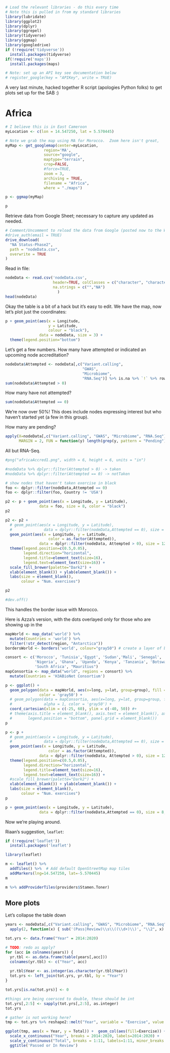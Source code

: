 
```r
# Load the relevant libraries - do this every time
# Note this is pulled in from my standard libraries
library(lubridate)
library(ggplot2)
library(dplyr)
library(ggrepel)
library(tidyverse)
library(ggmap)
library(googledrive)
if (!require('tidyverse'))
  install.packages(tidyverse)
if(!require('maps'))
  install.packages(maps)
```

```r
# Note: set up an API key see documentation below
# register_google(key = "APIKey", write = TRUE)
```

A very last minute, hacked together R script (apologies Python folks) to get plots set up for the SAB :)

# Africa

```r
# I believe this is in East Cameroon
myLocation <- c(lon = 14.547250, lat = 5.570445)

# Note we grab the map using MA for Morocco.  Zoom here isn't great, 
myMap <- get_googlemap(center=myLocation,
                 region='MA',
                 source="google",
                 maptype="terrain",
                 crop=FALSE,
                 #force=TRUE,
                 zoom = 3,
                 archiving = TRUE,
                 filename = "Africa",
                 where = "./maps")

p <- ggmap(myMap)

p
```

Retrieve data from Google Sheet; necessary to capture any updated as needed.

```r
# Comment/Uncomment to reload the data from Google (posted now to the WP folder)
#drive_auth(email = TRUE)
drive_download(
  "NA Status-Phase2",
  path = "nodeData.csv",
  overwrite = TRUE
)
```

Read in file:

```r
nodeData <- read.csv('nodeData.csv',
                     header=TRUE, colClasses = c("character", "character", "factor", "factor", "numeric", "numeric", "character", "character", "character", "character"),
                     na.strings = c("","NA")
                       )
head(nodeData)
```

Okay the table is a bit of a hack but it's easy to edit.  We have the map, now let's plot just the coordinates:

```r
p + geom_point(aes(x = Longitude, 
                   y = Latitude,  
                   colour = "black"), 
               data = nodeData, size = 3) + 
  theme(legend.position="bottom")
```

Let's get a few numbers. How many have attempted or indicated an upcoming node accreditation?

```r
nodeData$Attempted <- nodeData[,c("Variant.calling", 
                                  "GWAS", 
                                  "Microbiome", 
                                  "RNA.Seq")] %>% is.na %>% `!` %>% rowSums %>% as.integer
sum(nodeData$Attempted > 0)
```

How many have not attempted?

```r
sum(nodeData$Attempted == 0)
```

We're now over 50%! This does include nodes expressing interest but who haven't started yet (a few in this group).

How many are pending?

```r
apply(X=nodeData[,c("Variant.calling", "GWAS", "Microbiome", "RNA.Seq")],
      MARGIN = 2, FUN = function(y) length(grep(y, pattern = "Pending"))) 
```

All but RNA-Seq.

```r
#png("africaAccred1.png", width = 6, height = 6, units = "in")

#nodeData %>% dplyr::filter(Attempted > 0) -> taken
#nodeData %>% dplyr::filter(Attempted == 0) -> notTaken

# show nodes that haven't taken exercise in black
foo <- dplyr::filter(nodeData,Attempted == 0)
foo <- dplyr::filter(foo, Country != 'USA')

p2 <- p + geom_point(aes(x = Longitude, y = Latitude),
               data = foo, size = 8, color = "black")
p2
```

```r
p2 <- p2 + 
  # geom_point(aes(x = Longitude, y = Latitude),
  #              data = dplyr::filter(nodeData,Attempted == 0), size = 8, color = "black") + 
  geom_point(aes(x = Longitude, y = Latitude,
                   color = as.factor(Attempted)),
               data = dplyr::filter(nodeData, Attempted > 0), size = 12, alpha = 0.8) + 
  theme(legend.position=c(0.5,0.05),
        legend.direction="horizontal",
        legend.title=element_text(size=16),
        legend.text=element_text(size=16)) + 
  scale_fill_brewer(palette="Dark2") +
  xlab(element_blank()) + ylab(element_blank()) +
  labs(size = element_blank(),
       colour = "Num. exercises")

p2

#dev.off()
```

This handles the border issue with Morocco.

Here is Azza's version, with the dots overlayed only for those who are showing up in the 

```r
mapWorld <- map_data('world') %>%
  mutate(Countries = 'world') %>%
  filter(!str_detect(region, "Antarctica"))
bordersWorld <- borders('world', colour="gray50") # create a layer of borders

consort <- c('Morocco', 'Tunisia','Egypt', 'Sudan','Mali', 'Senegal',
             'Nigeria', 'Ghana', 'Uganda', 'Kenya', 'Tanzania', 'Botswana', 'Malawi', 'Zimbabwe',
             'South Africa', "Mauritius")
mapConsortia <- map_data("world", regions = consort) %>%
  mutate(Countries = 'H3ABioNet Consortium')
```

```r
p <- ggplot() + 
  geom_polygon(data = mapWorld, aes(x=long, y=lat, group=group), fill = 'seashell1',
               color = 'gray50') +
  # geom_polygon(data = mapConsortia, aes(x=long, y=lat, group=group, fill = Countries),
  #              alpha = 1, color = 'gray50') + 
  coord_cartesian(xlim = c(-25, 60), ylim = c(-40, 50)) #+
  # theme(axis.title = element_blank(), axis.text = element_blank(), axis.ticks = element_blank(),
  #       legend.position = "bottom", panel.grid = element_blank())  
p
```

```r
p <- p + 
  # geom_point(aes(x = Longitude, y = Latitude),
  #              data = dplyr::filter(nodeData,Attempted == 0), size = 8, color = "black") + 
  geom_point(aes(x = Longitude, y = Latitude,
                   color = as.factor(Attempted)),
               data = dplyr::filter(nodeData, Attempted > 0), size = 12) + 
  theme(legend.position=c(0.5,0.05),
        legend.direction="horizontal",
        legend.title=element_text(size=16),
        legend.text=element_text(size=16)) + 
  #scale_fill_brewer(palette="Dark2") +
  xlab(element_blank()) + ylab(element_blank()) +
  labs(size = element_blank(),
       colour = "Num. exercises")
p
```

```r
p + geom_point(aes(x = Longitude, y = Latitude),
               data = dplyr::filter(nodeData,Attempted == 0), size = 8, color = "black")
```

Now we're playing around.

Riaan's suggestion, `leaflet`:

```r
if (!require('leaflet'))
  install.packages('leaflet')
```

```r
library(leaflet)

m <- leaflet() %>%
  addTiles() %>%  # Add default OpenStreetMap map tiles
  addMarkers(lng=14.547250, lat=-5.570445)
m
```

```r
m %>% addProviderTiles(providers$Stamen.Toner)
```

## More plots

Let's collapse the table down

```r
years <- nodeData[,c("Variant.calling", "GWAS", "Microbiome", "RNA.Seq")] %>% 
  apply(2, function(x) { sub('(Pass|Review)\\s\\((\\d+)\\)', "\\2", x) })

tot.yrs <- data.frame("Year" = 2014:2020)

# TODO: redo as apply?
for (acc in colnames(years)) {
  yr.tbl <- as.data.frame(table(years[,acc]))
  colnames(yr.tbl) <- c("Year", acc)
  
  yr.tbl$Year <- as.integer(as.character(yr.tbl$Year))
  tot.yrs <- left_join(tot.yrs, yr.tbl, by = "Year")
}

tot.yrs[is.na(tot.yrs)] <- 0

#things are being coersced to double, these should be int
tot.yrs[,2:5] <- sapply(tot.yrs[,2:5], as.integer)
tot.yrs
```


```r
# gather is not working here?
tmp <- tot.yrs %>% reshape2::melt("Year", variable = "Exercise", value.name = "Total")

ggplot(tmp, aes(x = Year, y = Total)) +  geom_col(aes(fill=Exercise)) +
  scale_x_continuous("Year", breaks = 2014:2020, labels=2014:2020) +
  scale_y_continuous("Total", breaks = 1:11, labels=1:11, minor_breaks = FALSE) + 
  ggtitle('Passed or In Review')

```


